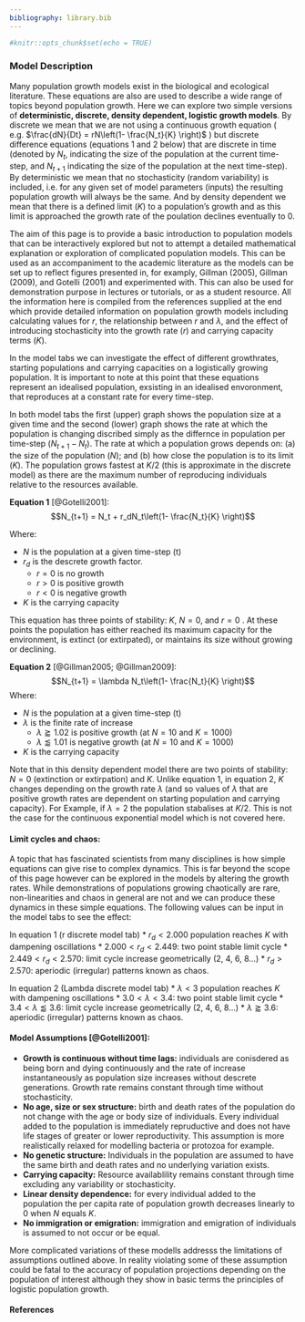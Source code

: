 ```yaml
---
bibliography: library.bib
---
```


```r
#knitr::opts_chunk$set(echo = TRUE)
```

### Model Description

Many population growth models exist in the biological and ecological literature. These equations are also are used to describe a wide range of topics beyond population growth. Here we can explore two simple versions of **deterministic, discrete, density dependent, logistic growth models**. By discrete we mean that we are not using a continuous growth equation ( e.g. $\frac{dN}{Dt} = rN\left(1- \frac{N_t}{K} \right)$ ) but discrete difference equations (equations 1 and 2 below) that are discrete in time (denoted by $N_t$, indicating the size of the population at the current time-step, and $N_{t+1}$ indicating the size of the population at the next time-step). By deterministic we mean that no stochasticity (random variability) is included, i.e. for any given set of model parameters (inputs) the resulting population growth will always be the same. And by density dependent we mean that there is a defined limit ($K$) to a population's growth and as this limit is approached the growth rate of the poulation declines eventually to 0.

The aim of this page is to provide a basic introduction to population models that can be interactively explored but not to attempt a detailed mathematical explanation or exploration of complicated population models. This can be used as an accompaniment to the academic literature as the models can be set up to reflect figures presented in, for examply, Gillman (2005), Gillman (2009), and Gotelli (2001) and experimented with. This can also be used for demonstration purpose in lectures or tutorials, or as a student resource. All the information here is compiled from the references supplied at the end which provide detailed information on population growth models including calculating values for $r$, the relationship between $r$ and $\lambda$, and the effect of introducing stochasticity into the growth rate ($r$) and carrying capacity terms ($K$).

In the model tabs we can investigate the effect of different growthrates, starting populations and carrying capacities on a logistically growing population. It is important to note at this point that these equations represent an idealised population, exsisting in an idealised envoronment, that reproduces at a constant rate for every time-step.

In both model tabs the first (upper) graph shows the population size at a given time and the second (lower) graph shows the rate at which the population is changing discribed simply as the differnce in population per time-step ($N_{t+1} - N_t$). The rate at which a population grows depends on: (a) the size of the population ($N$); and (b) how close the population is to its limit ($K$). The population grows fastest at $K/2$ (this is approximate in the discrete model) as there are the maximum number of reproducing individuals relative to the resources available.


__Equation 1__ [@Gotelli2001]:
$$N_{t+1} = N_t + r_dN_t\left(1- \frac{N_t}{K} \right)$$

Where:

* $N$ is the population at a given time-step (t)  
* $r_d$ is the descrete growth factor. 
    * $r=0$ is no growth
    * $r>0$ is positive growth 
    * $r<0$ is negative growth
* $K$ is the carrying capacity

This equation has three points of stability: $K$, $N=0$, and $r=0$ . At these points the population has either reached its maximum capacity for the environment, is extinct (or extirpated), or maintains its size without growing or declining.



__Equation 2__ [@Gillman2005; @Gillman2009]:
$$N_{t+1} = \lambda N_t\left(1- \frac{N_t}{K} \right)$$
Where:

* $N$ is the population at a given time-step (t)  
* $\lambda$ is the finite rate of increase
    * $\lambda \gtrapprox 1.02$ is positive growth (at $N = 10$ and $K = 1000$)
    * $\lambda \lessapprox 1.01$ is negative growth (at $N = 10$ and $K = 1000$)
* $K$ is the carrying capacity

Note that in this density dependent model there are two points of stability: $N=0$ (extinction or extirpation) and $K$. Unlike equation 1, in equation 2, $K$ changes depending on the growth rate $\lambda$ (and so values of $\lambda$ that are positive growth rates are dependent on starting population and carrying capacity). For Example, if $\lambda = 2$ the population stabalises at $K/2$. This is not the case for the continuous exponential model which is not covered here.

#### Limit cycles and chaos:
A topic that has fascinated scientists from many disciplines is how simple equations can give rise to complex dynamics. This is far beyond the scope of this page however can be explored in the models by altering the growth rates. While demonstrations of populations growing chaotically are rare, non-linearities and chaos in general are not and we can produce these dynamics in these simple equations. The following values can be input in the model tabs to see the effect:

In equation 1 (r discrete model tab)
* $r_d < 2.000$ population reaches $K$ with dampening oscillations
* $2.000 < r_d < 2.449$: two point stable limit cycle
* $2.449 < r_d < 2.570$: limit cycle increase geometrically (2, 4, 6, 8...)
* $r_d > 2.570$: aperiodic (irregular) patterns known as chaos.

In equation 2 (Lambda discrete model tab)
* $\lambda < 3$ population reaches $K$ with dampening oscillations
* $3.0 < \lambda < 3.4$: two point stable limit cycle
* $3.4 < \lambda \lessapprox 3.6$: limit cycle increase geometrically (2, 4, 6, 8...)
* $\lambda \gtrapprox 3.6$: aperiodic (irregular) patterns known as chaos.



#### Model Assumptions [@Gotelli2001]:

* __Growth is continuous without time lags:__ individuals are conisdered as being born and dying continuously and the rate of increase instantaneously as population size increases without descrete generations. Growth rate remains constant through time without stochasticity.
* __No age, size or sex structure:__ birth and death rates of the population do not change with the age or body size of individuals. Every individual added to the population is immediately repruductive and does not have life stages of greater or lower reproductivity. This assumption is more realistically relaxed for modelling bacteria or protozoa for example. 
* __No genetic structure:__ Individuals in the population are assumed to have the same birth and death rates and no underlying variation exists.
* __Carrying capacity:__ Resource availablility remains constant through time excluding any variability or stochasticity.
* __Linear density dependence:__ for every individual added to the population the per capita rate of population growth decreases linearly to 0 when $N$ equals $K$.
* __No immigration or emigration:__ immigration and emigration of individuals is assumed to not occur or be equal.

More complicated variations of these modells addresss the limitations of assumptions outlined above. In reality violating some of these assumption could be fatal to the accuracy of population projections depending on the population of interest although they show in basic terms the principles of logistic population growth.

#### References